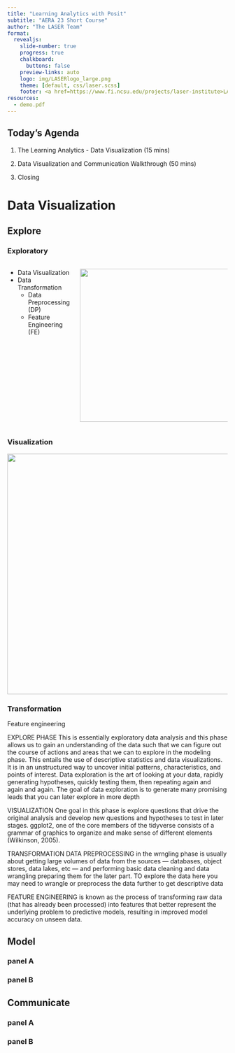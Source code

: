 ```yaml
---
title: "Learning Analytics with Posit" 
subtitle: "AERA 23 Short Course"
author: "The LASER Team"
format:
  revealjs: 
    slide-number: true
    progress: true
    chalkboard: 
      buttons: false
    preview-links: auto
    logo: img/LASERlogo_large.png
    theme: [default, css/laser.scss]
    footer: <a href=https://www.fi.ncsu.edu/projects/laser-institute>LASER Institute
resources:
  - demo.pdf
---
```


## Today's Agenda

1. The Learning Analytics - Data Visualization (15 mins)

2. Data Visualization and Communication Walkthrough (50 mins)

3. Closing 

# Data Visualization {background="#143156"}



## Explore

::: {.panel-tabset width="100%"}

### Exploratory
:::{.columns}
:::{.column width="30%"}
::: {.r-fit-text}


- Data Visualization
- Data Transformation
    - Data Preprocessing (DP)
    - Feature Engineering (FE)
:::
:::

    
:::{.column width="70%"}
<img src="img/explore_phase.png" height="350px"/>
    
:::
:::


### Visualization 

<img src="img/tidy.png" height="550px"/>




### Transformation

Feature engineering


:::

::: footer

:::

:::{.notes}
EXPLORE PHASE
This is essentially exploratory data analysis and this phase allows us to gain an understanding of the data such that we can figure out the course of actions and areas that we can to explore in the modeling phase. This entails the use of descriptive statistics and data visualizations. It is in an unstructured way to uncover initial patterns, characteristics, and points of interest. Data exploration is the art of looking at your data, rapidly generating hypotheses, quickly testing them, then repeating again and again and again. The goal of data exploration is to generate many promising leads that you can later explore in more depth

VISUALIZATION
One goal in this phase is explore questions that drive the original analysis
and develop new questions and hypotheses to test in later stages. ggplot2, one of the core members of the tidyverse consists of a grammar of graphics to organize and make sense of  different elements (Wilkinson, 2005). 

TRANSFORMATION
DATA PREPROCESSING in the wrngling phase is usually about getting large volumes of data from the sources — databases, object stores, data lakes, etc — and performing basic data cleaning and data wrangling preparing them for the later part. TO explore the data here you may need to wrangle or preprocess the data further to get descriptive data

FEATURE ENGINEERING is known as the process of transforming raw data (that has already been processed) into features that better represent the underlying problem to predictive models, resulting in improved model accuracy on unseen data.

:::

## Model

::: {.panel-tabset}

### panel A



### panel B
:::


## Communicate

::: {.panel-tabset}

### panel A



### panel B
:::